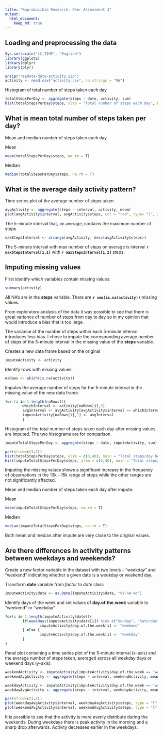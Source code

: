 ```yaml
---
title: "Reproducible Research: Peer Assessment 1"
output: 
  html_document:
    keep_md: true
---
```



## Loading and preprocessing the data
```r
Sys.setlocale("LC_TIME", "English")
library(ggplot2)
library(dplyr)
library(plyr)

unzip("repdata-data-activity.zip")
activity <- read.csv("activity.csv", na.strings = "NA")
```

Histogram of total number of steps taken each day
```r
totalStepsPerDay <- aggregate(steps ~ date, activity, sum)
hist(totalStepsPerDay$steps, xlab = "Total number of steps each day", main = "Histogram of total number of steps taken each day")
```

## What is mean total number of steps taken per day?
Mean and median number of steps taken each day

Mean
```r
mean(totalStepsPerDay$steps, na.rm = T)
```

Median
```r
median(totalStepsPerDay$steps, na.rm = T)
```


## What is the average daily activity pattern?
Time series plot of the average number of steps taken
```r
avgActivity <- aggregate(steps ~ interval, activity, mean)
plot(avgActivity$interval, avgActivity$steps, col = "red", type= "l", xlab = "5-minute interval", ylab = "Average number of steps", main = "Average number of steps during a day")
``` 

The 5-minute interval that, on average, contains the maximum number of steps
```r
maxStepsInterval <- arrange(avgActivity, desc(avgActivity$steps))
```
The 5-minute interval with max number of steps on average is interval **`r maxStepsInterval[1,1]`** with **`r maxStepsInterval[1,2]`** steps.

## Imputing missing values

First identify which variables contain missing values:
```r
summary(activity)
```
All NA's are in the **steps** variable. There are **`r sum(is.na(activity))`** missing values.

From exploratory analysis of the data it was possible to see that there is great variance of number of steps from day to day so in my opinion that would introduce a bias that is too large.

The variance of the number of steps within each 5-minute interval introduces less bias. I chose to impute the corresponding average number of steps of the 5-minute interval in the missing value of the **steps** variable.

Creates a new data frame based on the original
```r
imputeActivity <- activity
```

Identify rows with missing values:
```r
naRows <- which(is.na(activity))
```

Imputes the average number of steps for the 5-minute interval in the missing value of the new data frame.
```r
for (i in 1:length(naRows)){
        whichInterval <- activity[naRows[i],3]
        avgInterval <- avgActivity[avgActivity$interval == whichInterval,2]
        imputeActivity[naRows[i],1] <- avgInterval
        }
```

Histogram of the total number of steps taken each day after missing values are imputed. The two histograms are for comparison.
```r
imputeTotalStepsPerDay <- aggregate(steps ~ date, imputeActivity, sum)

par(mfrow=c(1,2))
hist(totalStepsPerDay$steps, ylim = c(0,40), main = "Total steps/day before impute")
hist(imputeTotalStepsPerDay$steps, ylim = c(0,40), main = "Total steps/day after impute")
```

Imputing the missing values shows a significant increase in the frequency of observations in the 10k - 15k range of steps while the other ranges are not significantly affected.

Mean and median number of steps taken each day after impute:

Mean
```r
mean(imputeTotalStepsPerDay$steps, na.rm = T)
```

Median
```r
median(imputeTotalStepsPerDay$steps, na.rm = T)
```

Both mean and median after impute are very close to the original values.

## Are there differences in activity patterns between weekdays and weekends?

Create a new factor variable in the dataset with two levels - "weekday" and "weekend" indicating whether a given date is a weekday or weekend day.

Transform **date** variable from *factor* to *date* class
```r
imputeActivity$date <- as.Date(imputeActivity$date, "%Y-%m-%d")
```

Identify days of the week and set values of **day.of.the.week** variable to "weekend" or "weekday"

```r
for(i in 1:length(imputeActivity$date)){
        if(weekdays(imputeActivity$date[i]) %in% c("Sunday", "Saturday")){
                imputeActivity$day.of.the.week[i] <- "weekend"
        } else {
                imputeActivity$day.of.the.week[i] <- "weekday"
        }
}
```

Panel plot containing a time series plot of the 5-minute interval (x-axis) and the average number of steps taken, averaged across all weekday days or weekend days (y-axis).

```r
weekendActivity <- imputeActivity[imputeActivity$day.of.the.week == "weekend",]
weekendAvgActivity <- aggregate(steps ~ interval, weekendActivity, mean)

weekdayActivity <- imputeActivity[imputeActivity$day.of.the.week == "weekday",]
weekdayAvgActivity <- aggregate(steps ~ interval, weekdayActivity, mean)

par(mfrow=c(1,2))
plot(weekdayAvgActivity$interval, weekdayAvgActivity$steps, type = "l", main = "Weekday Activity", ylim = c(0, 250))
plot(weekendAvgActivity$interval, weekendAvgActivity$steps, type = "l", main = "Weekend Activity", ylim = c(0, 250))
```

It is possible to see that the activity is more evenly distribute during the weekends. During weekdays there is peak activity in the morning and a sharp drop afterwards. Activity decreases earlier in the weekdays.

